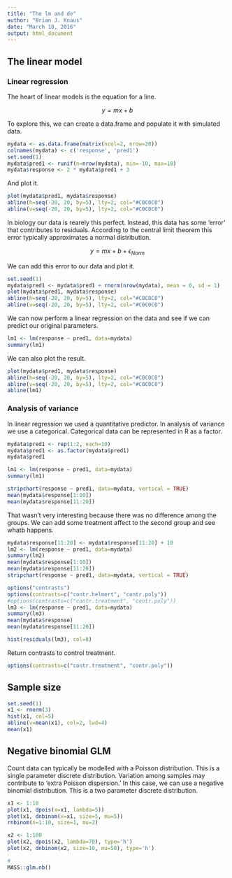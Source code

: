 ```yaml
---
title: "The lm and de"
author: "Brian J. Knaus"
date: "March 18, 2016"
output: html_document
---
```



## The linear model

### Linear regression

The heart of linear models is the equation for a line.


$$y = mx + b$$


To explore this, we can create a data.frame and populate it with simulated data.

```r
mydata <- as.data.frame(matrix(ncol=2, nrow=20))
colnames(mydata) <- c('response', 'pred1')
set.seed(1)
mydata$pred1 <- runif(n=nrow(mydata), min=-10, max=10)
mydata$response <- 2 * mydata$pred1 + 3
```


And plot it.


```r
plot(mydata$pred1, mydata$response)
abline(h=seq(-20, 20, by=5), lty=2, col="#C0C0C0")
abline(v=seq(-20, 20, by=5), lty=2, col="#C0C0C0")
```


In biology our data is rearely this perfect.
Instead, this data has some 'error' that contributes to residuals.
According to the central limit theorem this error typically approximates a normal distribution.

$$y = mx + b + \epsilon_{Norm}$$


We can add this error to our data and plot it.


```r
set.seed(1)
mydata$pred1 <- mydata$pred1 + rnorm(nrow(mydata), mean = 0, sd = 1)
plot(mydata$pred1, mydata$response)
abline(h=seq(-20, 20, by=5), lty=2, col="#C0C0C0")
abline(v=seq(-20, 20, by=5), lty=2, col="#C0C0C0")
```


We can now perform a linear regression on the data and see if we can predict our original parameters.


```r
lm1 <- lm(response ~ pred1, data=mydata)
summary(lm1)
```


We can also plot the result.


```r
plot(mydata$pred1, mydata$response)
abline(h=seq(-20, 20, by=5), lty=2, col="#C0C0C0")
abline(v=seq(-20, 20, by=5), lty=2, col="#C0C0C0")
abline(lm1)
```


### Analysis of variance


In linear regression we used a quantitative predictor.
In analysis of variance we use a categorical.
Categorical data can be represented in R as a factor.


```r
mydata$pred1 <- rep(1:2, each=10)
mydata$pred1 <- as.factor(mydata$pred1)
mydata$pred1
```


```r
lm1 <- lm(response ~ pred1, data=mydata)
summary(lm1)
```


```r
stripchart(response ~ pred1, data=mydata, vertical = TRUE)
mean(mydata$response[1:10])
mean(mydata$response[11:20])
```


That wasn't very interesting because there was no difference among the groups.
We can add some treatment affect to the second group and see whatb happens.


```r
mydata$response[11:20] <- mydata$response[11:20] + 10
lm2 <- lm(response ~ pred1, data=mydata)
summary(lm2)
mean(mydata$response[1:10])
mean(mydata$response[11:20])
stripchart(response ~ pred1, data=mydata, vertical = TRUE)
```




```r
options("contrasts")
options(contrasts=c("contr.helmert", "contr.poly"))
#options(contrasts=c("contr.treatment", "contr.poly"))
lm3 <- lm(response ~ pred1, data=mydata)
summary(lm3)
mean(mydata$response)
mean(mydata$response[11:20])

hist(residuals(lm3), col=8)
```




Return contrasts to control treatment.


```r
options(contrasts=c("contr.treatment", "contr.poly"))
```


## Sample size


```r
set.seed(1)
x1 <- rnorm(3)
hist(x1, col=5)
abline(v=mean(x1), col=2, lwd=4)
mean(x1)
```




## Negative binomial GLM


Count data can typically be modelled with a Poisson distribution.
This is a single parameter discrete distribution.
Variation among samples may contribute to 'extra Poisson dispersion.'
In this case, we can use a negative binomial distribution.
This is a two parameter discrete distribution.


```r
x1 <- 1:10
plot(x1, dpois(x=x1, lambda=5))
plot(x1, dnbinom(x=x1, size=5, mu=5))
rnbinom(n=1:10, size=1, mu=2)
```


```r
x2 <- 1:100
plot(x2, dpois(x2, lambda=70), type='h')
plot(x2, dnbinom(x2, size=10, mu=50), type='h')
```






```r
#
MASS::glm.nb()
```





